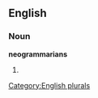 ==English==

===Noun===
'''neogrammarians'''

# {{plural of|[[neogrammarian]]}}

[[Category:English plurals]]
